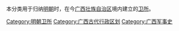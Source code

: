 本分类用于归纳[[明朝|明朝]]时，在今[[广西壮族自治区|广西壮族自治区]]境内建立的[[卫所|卫所]]。

[[Category:明朝卫所|Category:明朝卫所]]
[[Category:广西古代行政区划|Category:广西古代行政区划]]
[[Category:广西军事史|Category:广西军事史]]